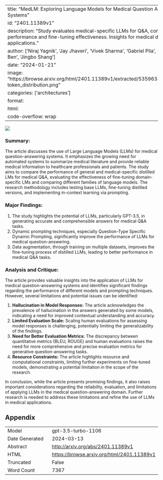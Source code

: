 
---
title: "MedLM: Exploring Language Models for Medical Question Answering Systems"
id: "2401.11389v1"
description: "Study evaluates medical-specific LLMs for Q&A, comparing performance and fine-tuning effectiveness. Insights for medical domain applications."
author: ['Niraj Yagnik', 'Jay Jhaveri', 'Vivek Sharma', 'Gabriel Pila', 'Asma Ben', 'Jingbo Shang']
date: "2024-01-21"
image: "https://browse.arxiv.org/html/2401.11389v1/extracted/5359633/figure1-token_distribution.png"
categories: ['architectures']
format:
  html:
    code-overflow: wrap
---

![](https://browse.arxiv.org/html/2401.11389v1/extracted/5359633/figure1-token_distribution.png)

### **Summary:**
The article discusses the use of Large Language Models (LLMs) for medical question-answering systems. It emphasizes the growing need for automated systems to summarize medical literature and provide reliable medical information to healthcare professionals and patients. The study aims to compare the performance of general and medical-specific distilled LMs for medical Q&A, evaluating the effectiveness of fine-tuning domain-specific LMs and comparing different families of language models. The research methodology includes testing base LLMs, fine-tuning distilled versions, and implementing in-context learning via prompting.

### **Major Findings:**
1. The study highlights the potential of LLMs, particularly GPT-3.5, in generating accurate and comprehensible answers for medical Q&A tasks.
2. Dynamic prompting techniques, especially Question-Type Specific Dynamic Prompting, significantly improve the performance of LLMs for medical question-answering.
3. Data augmentation, through training on multiple datasets, improves the fine-tuning process of distilled LLMs, leading to better performance in medical Q&A tasks.

### **Analysis and Critique:**
The article provides valuable insights into the application of LLMs for medical question-answering systems and identifies significant findings regarding the performance of different models and prompting techniques. However, several limitations and potential issues can be identified:

1. **Hallucination in Model Responses:** The article acknowledges the prevalence of hallucination in the answers generated by some models, indicating a need for improved contextual understanding and accuracy.
2. **Limited Evaluation Scale:** Scaling human evaluations for assessing model responses is challenging, potentially limiting the generalizability of the findings.
3. **Need for Better Evaluation Metrics:** The discrepancy between quantitative metrics (BLEU, ROUGE) and human evaluations raises the need for more comprehensive and precise evaluation metrics for generative question-answering tasks.
4. **Resource Constraints:** The article highlights resource and computational constraints, limiting further experiments on fine-tuned models, demonstrating a potential limitation in the scope of the research.

In conclusion, while the article presents promising findings, it also raises important considerations regarding the reliability, evaluation, and limitations of applying LLMs in the medical question-answering domain. Further research is needed to address these limitations and refine the use of LLMs in medical applications.

## Appendix

|          |          |
|----------|----------|
| Model     | gpt-3.5-turbo-1106       |
| Date Generated     | 2024-03-13       |
| Abstract | [http://arxiv.org/abs/2401.11389v1](http://arxiv.org/abs/2401.11389v1)        |
| HTML     | [https://browse.arxiv.org/html/2401.11389v1](https://browse.arxiv.org/html/2401.11389v1)       |
| Truncated       | False       |
| Word Count       | 7367       |